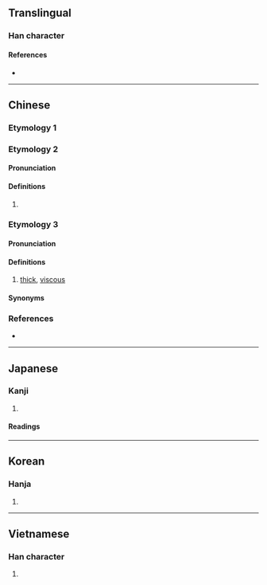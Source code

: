 {{also|傑}}
{{character info/new}}
==Translingual==

===Han character===
{{Han char|rn=75|rad=木|as=04|sn=8|four=40339|canj=DF|ids=⿱木灬}}

====References====
* {{Han ref|kx=0513.110|dkj=14498|dj=0899.070|hdz=21175.010|uh=6770}}

----

==Chinese==

===Etymology 1===
{{zh-see|傑}}

===Etymology 2===
{{zh-forms}}

====Pronunciation====
{{zh-pron
|m=jié
|c=git6
|cat=pn
}}

====Definitions====
{{zh-hanzi}}

# {{n-g|Used in personal names.}}

===Etymology 3===
{{zh-forms}}

====Pronunciation====
{{zh-pron
|c=git6
|cat=a
}}

====Definitions====
{{zh-hanzi}}

# {{lb|zh|Cantonese}} [[thick]], [[viscous]]
#: {{zh-x|啲 粥 好 杰|the congee is very '''viscous'''|C}}

====Synonyms====
{{zh-dial|稠}}

===References===
* {{R:twedu|A01883}}

----

==Japanese==

===Kanji===
{{ja-kanji|grade=|rs=木04}}

# {{defn|lang=ja|sort=木04}}

====Readings====
{{ja-readings|goon=[[げち]] (gechi)|kanon=[[けつ]] (ketsu)|kun=[[すぐれる]] (sugureru)}}

----

==Korean==

===Hanja===
{{ko-hanja|hangeul=걸|eumhun=|rv=geol|mr=kŏl|y=kel}}

# {{defn|lang=ko|sort=木04}}

----

==Vietnamese==

===Han character===
{{vi-hantu|[[kiệt]]|rs=木04}}

# {{defn|lang=vi|sort=木04}}
